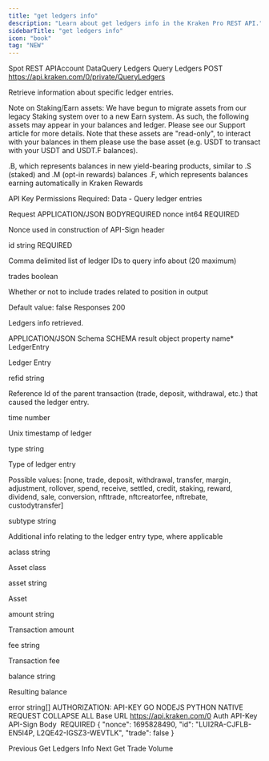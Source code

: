 ```yaml
---
title: "get ledgers info"
description: "Learn about get ledgers info in the Kraken Pro REST API."
sidebarTitle: "get ledgers info"
icon: "book"
tag: "NEW"
---
```

Spot REST APIAccount DataQuery Ledgers
Query Ledgers
POST
https://api.kraken.com/0/private/QueryLedgers

Retrieve information about specific ledger entries.

Note on Staking/Earn assets: We have begun to migrate assets from our legacy Staking system over to a new Earn system. As such, the following assets may appear in your balances and ledger. Please see our Support article for more details. Note that these assets are "read-only", to interact with your balances in them please use the base asset (e.g. USDT to transact with your USDT and USDT.F balances).

.B, which represents balances in new yield-bearing products, similar to .S (staked) and .M (opt-in rewards) balances
.F, which represents balances earning automatically in Kraken Rewards

API Key Permissions Required: Data - Query ledger entries

Request​
APPLICATION/JSON
BODYREQUIRED
nonce
int64
REQUIRED

Nonce used in construction of API-Sign header

id
string
REQUIRED

Comma delimited list of ledger IDs to query info about (20 maximum)

trades
boolean

Whether or not to include trades related to position in output

Default value: false
Responses​
200

Ledgers info retrieved.

APPLICATION/JSON
Schema
SCHEMA
result
object
property name*
LedgerEntry

Ledger Entry

refid
string

Reference Id of the parent transaction (trade, deposit, withdrawal, etc.) that caused the ledger entry.

time
number

Unix timestamp of ledger

type
string

Type of ledger entry

Possible values: [none, trade, deposit, withdrawal, transfer, margin, adjustment, rollover, spend, receive, settled, credit, staking, reward, dividend, sale, conversion, nfttrade, nftcreatorfee, nftrebate, custodytransfer]

subtype
string

Additional info relating to the ledger entry type, where applicable

aclass
string

Asset class

asset
string

Asset

amount
string

Transaction amount

fee
string

Transaction fee

balance
string

Resulting balance

error
string[]
AUTHORIZATION: API-KEY
GO
NODEJS
PYTHON
NATIVE
REQUEST
COLLAPSE ALL
Base URL
https://api.kraken.com/0
Auth
API-Key
API-Sign
Body
 REQUIRED
{
  "nonce": 1695828490,
  "id": "LUI2RA-CJFLB-EN5I4P, L2QE42-IGSZ3-WEVTLK",
  "trade": false
}

Previous
Get Ledgers Info
Next
Get Trade Volume